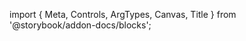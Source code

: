 ﻿import { Meta, Controls, ArgTypes, Canvas, Title } from '@storybook/addon-docs/blocks';

<Meta of={TooltipStories}/>
<Title/>

<Canvas of={TooltipStories.Default} layout={"centered"} sourceState={"none"} withToolbar={true}/>
<Controls/>

## Components
### Tooltip
<ArgTypes of={TooltipStories}/>

### TooltipTrigger
<ArgTypes of={TooltipTriggerStories}/>

### TooltipContent
<ArgTypes of={TooltipContentStories}/>
